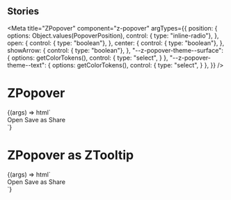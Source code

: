 
## Stories

<Meta
  title="ZPopover"
  component="z-popover"
  argTypes={{
    position: {
      options: Object.values(PopoverPosition),
      control: { type: "inline-radio"},
    },
    open: {
      control: { type: "boolean"},
    },
    center: {
      control: { type: "boolean"},
    },
    showArrow: {
      control: { type: "boolean"},
    },
    "--z-popover-theme--surface": {
      options: getColorTokens(),
      control: {
        type: "select",
      }
    },
    "--z-popover-theme--text": {
      options: getColorTokens(),
      control: {
        type: "select",
      }
    },
  }}
/>

# ZPopover

<Preview>
  <Story name="contextual-menu-like" args={{
    position: PopoverPosition.right_bottom,
    open: true,
  }}>
  {(args) => html`
      <div class="popover-container">
        <z-popover
          .position=${args.position}
          .open=${args.open}
          .center=${args.center}
          .showArrow=${args.showArrow}
          bind-to="#icon"
        >
          <div class="container">
            <z-button-deprecated>Open</z-button-deprecated>
            <z-button-deprecated>Save as</z-button-deprecated>
            <z-button-deprecated>Share</z-button-deprecated>
          </div>
        </z-popover>
        <z-icon id="icon" name="plus-square-filled"></z-icon>
      </div>
    `}
  </Story>
</Preview>

# ZPopover as ZTooltip

<Preview>
  <Story name="tooltip" args={{
    position: PopoverPosition.top,
    open: true,
    center: true,
    showArrow: true,
  }}>
    {(args) => html`
      <div class="popover-container">
        <z-popover
          .position=${args.position}
          .open=${args.open}
          .center=${args.center}
          .showArrow=${args.showArrow}
          bind-to="#icon"
        >
          <div class="container">
            <z-button-deprecated>Open</z-button-deprecated>
            <z-button-deprecated>Save as</z-button-deprecated>
            <z-button-deprecated>Share</z-button-deprecated>
          </div>
        </z-popover>
        <z-icon id="icon" name="plus-square-filled"></z-icon>
      </div>
    `}
  </Story>
</Preview>

<Props of="z-popover" />
